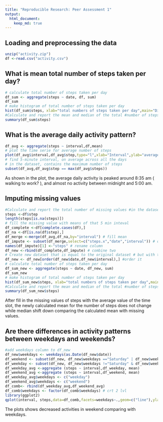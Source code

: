 ```yaml
---
title: "Reproducible Research: Peer Assessment 1"
output: 
  html_document:
    keep_md: true
---
```



## Loading and preprocessing the data
```r
unzip("activity.zip")
df <-read.csv("activity.csv")
```



## What is mean total number of steps taken per day?
```r
# calculate total number of steps taken per day
df_sum <- aggregate(steps ~ date, df, sum)
df_sum
# make histogram of total number of steps taken per day
hist(df_sum$steps, xlab="total numbers of steps taken per day",main="Distribution of total numbers of steps taken per day",breaks=22)
#Calculate and report the mean and median of the total #number of steps taken per day
summary(df_sum$steps)
```


## What is the average daily activity pattern?
```r
df_avg <- aggregate(steps ~ interval,df,mean)
# plot the time serie for average number of steps
plot(df_avg$interval,df_avg$step,type="l",xlab="Interval",ylab="average number of steps")
# find 5-minute interval, on average across all the days 
# in the dataset, contains the maximum number of steps
subset(df_avg,df_avg$step == max(df_avg$steps))
```

As shown in the plot, the average daily activity is peaked around 8:35 am ( walking to work? ), and almost no activity between midnight and 5:00 am.

## Imputing missing values
```r
#Calculate and report the total number of missing values #in the dataset (i.e. the total number of rows with NAs)
steps <-df$step
length(steps[is.na(steps)])
# fill the missing value with means of that 5 min inteval
df_complete <-df[complete.cases(df),]
df_na <-df[is.na(df$step),]
df_merge <-merge(df_avg,df_na,by="interval") # fill mean
df_impute <- subset(df_merge,select=c("steps.x","date","interval")) # only take the columns needed
names(df_impute)[1] <-"steps" # rename column
df_new <-rbind(df_complete,df_impute) # combine two
# Create new dataset that is equal to the original dataset # but with the missing data filled in.
df_new <- df_new[order(df_new$date,df_new$interval),] #order it
# calculate total number of steps taken per day
df_sum_new <- aggregate(steps ~ date, df_new, sum)
df_sum_new
# make histogram of total number of steps taken per day
hist(df_sum_new$steps, xlab="total numbers of steps taken per day",main="Distribution of total numbers of steps taken per day",breaks=22)
#Calculate and report the mean and median of the total #number of steps taken per day
summary(df_sum_new$steps)

```

After fill in the missing values of steps with the average value of the time slot, the newly calculated mean for the number of steps does not change while median shift down comparing the calculated mean with missing values.

## Are there differences in activity patterns between weekdays and weekends?
```r
#add weekdays column to df_new
df_new$weekdays <- weekdays(as.Date(df_new$date))
df_weekend <- subset(df_new, df_new$weekdays =="Saturday" | df_new$weekdays =="Sunday")
df_weekday <- subset(df_new, df_new$weekdays !="Saturday" & df_new$weekdays !="Sunday")
df_weekday_avg <-aggregate (steps ~ interval,df_weekday, mean)
df_weekend_avg <-aggregate (steps ~ interval,df_weekend, mean)
df_weekday_avg$weekdays <- c("weekday")
df_weekend_avg$weekdays <- c("weekend")
df_comb<- rbind(df_weekday_avg,df_weekend_avg)
df_comb$weekdays <- factor(df_comb$weekdays) # crt 2 lvl
library(ggplot2)
qplot(interval, steps,data=df_comb,facets=weekdays~.,geom=c("line"),ylab="Number of steps")

```


The plots shows decreased activities in weekend comparing with weekdays.
